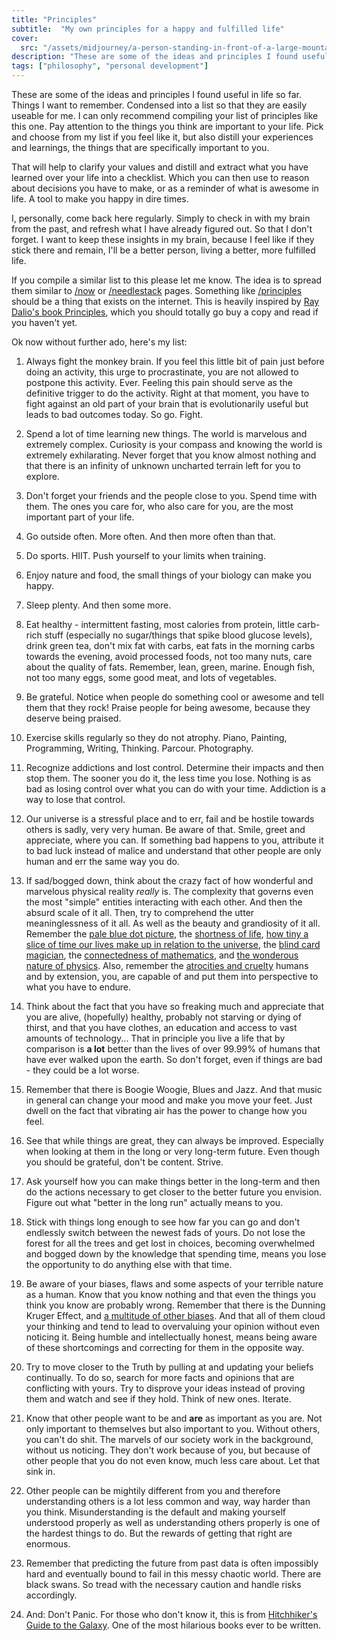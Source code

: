 ```yaml
---
title: "Principles"
subtitle:  "My own principles for a happy and fulfilled life"
cover: 
  src: "/assets/midjourney/a-person-standing-in-front-of-a-large-mountain-range.jpg"
description: "These are some of the ideas and principles I found useful in life so far. Things I want to remember. Condensed into a list so that they are easily useable for me. I can only recommend compiling your list of principles like this one. Pay attention to the things you think are important to your life. Pick and choose from my list if you feel like it, but also distill your experiences and learnings, the things that are specifically important to you."
tags: ["philosophy", "personal development"]
---
```


These are some of the ideas and principles I found useful in life so far. Things I want to remember. Condensed into a list so that they are easily useable for me. I can only recommend compiling your list of principles like this one. Pay attention to the things you think are important to your life. Pick and choose from my list if you feel like it, but also distill your experiences and learnings, the things that are specifically important to you. 

That will help to clarify your values and distill and extract what you have learned over your life into a checklist. Which you can then use to reason about decisions you have to make, or as a reminder of what is awesome in life. A tool to make you happy in dire times.  

I, personally, come back here regularly. Simply to check in with my brain from the past, and refresh what I have already figured out. So that I don't forget. I want to keep these insights in my brain, because I feel like if they stick there and remain, I'll be a better person, living a better, more fulfilled life. 

If you compile a similar list to this please let me know. The idea is to spread them similar to [/now](/now) or [/needlestack](/needlestack) pages. Something like [/principles](/principles) should be a thing that exists on the internet. This is heavily inspired by [Ray Dalio's book Principles](/booknotes/principles), which you should totally go buy a copy and read if you haven't yet. 

Ok now without further ado, here's my list: 

1. Always fight the monkey brain. If you feel this little bit of pain just before doing an activity, this urge to procrastinate, you are not allowed to postpone this activity. Ever. Feeling this pain should serve as the definitive trigger to do the activity. Right at that moment, you have to fight against an old part of your brain that is evolutionarily useful but leads to bad outcomes today. So go. Fight.


2. Spend a lot of time learning new things. The world is marvelous and extremely complex. Curiosity is your compass and knowing the world is extremely exhilarating. Never forget that you know almost nothing and that there is an infinity of unknown uncharted terrain left for you to explore. 


3. Don't forget your friends and the people close to you. Spend time with them. The ones you care for, who also care for you, are the most important part of your life. 


4. Go outside often. More often. And then more often than that. 


5. Do sports. HIIT. Push yourself to your limits when training. 


6. Enjoy nature and food, the small things of your biology can make you happy. 


7. Sleep plenty. And then some more. 


8. Eat healthy - intermittent fasting, most calories from protein, little carb-rich stuff (especially no sugar/things that spike blood glucose levels), drink green tea, don't mix fat with carbs, eat fats in the morning carbs towards the evening, avoid processed foods, not too many nuts, care about the quality of fats. Remember, lean, green, marine. Enough fish, not too many eggs, some good meat, and lots of vegetables. 


9. Be grateful. Notice when people do something cool or awesome and tell them that they rock! Praise people for being awesome, because they deserve being praised.


10. Exercise skills regularly so they do not atrophy. Piano, Painting, Programming, Writing, Thinking. Parcour. Photography.


11. Recognize addictions and lost control. Determine their impacts and then stop them. The sooner you do it, the less time you lose. Nothing is as bad as losing control over what you can do with your time. Addiction is a way to lose that control.


12. Our universe is a stressful place and to err, fail and be hostile towards others is sadly, very very human. Be aware of that. Smile, greet and appreciate, where you can. If something bad happens to you, attribute it to bad luck instead of malice and understand that other people are only human and err the same way you do.


13. If sad/bogged down, think about the crazy fact of how wonderful and marvelous physical reality *really* is. The complexity that governs even the most "simple" entities interacting with each other. And then the absurd scale of it all. Then, try to comprehend the utter meaninglessness of it all. As well as the beauty and grandiosity of it all. Remember the [pale blue dot picture](/assets/blog/pale-blue-dot.jpg), the [ shortness of life](https://waitbutwhy.com/2014/05/life-weeks.html), [how tiny a slice of time our lives make up in relation to the universe](https://www.youtube.com/watch?v=yNLdblFQqsw), the [blind card magician](https://www.youtube.com/watch?v=YVDwKxlcx-4), the [connectedness of mathematics](https://www.3blue1brown.com/lessons/hanoi-and-sierpinski), and [the wonderous nature of physics](https://www.youtube.com/watch?v=P1ww1IXRfTA).
Also, remember the [atrocities and cruelty](https://en.wikipedia.org/wiki/List_of_genocides_by_death_toll) humans and by extension, you, are capable of and put them into perspective to what you have to endure. 


15. Think about the fact that you have so freaking much and appreciate that you are alive, (hopefully) healthy, probably not starving or dying of thirst, and that you have clothes, an education and access to vast amounts of technology... That in principle you live a life that by comparison is **a lot** better than the lives of over 99.99% of humans that have ever walked upon the earth. So don't forget, even if things are bad - they could be a lot worse.


16. Remember that there is Boogie Woogie, Blues and Jazz. And that music in general can change your mood and make you move your feet. Just dwell on the fact that vibrating air has the power to change how you feel.


17. See that while things are great, they can always be improved. Especially when looking at them in the long or very long-term future. Even though you should be grateful, don't be content. Strive.


18. Ask yourself how you can make things better in the long-term and then do the actions necessary to get closer to the better future you envision. Figure out what "better in the long run" actually means to you.


19. Stick with things long enough to see how far you can go and don't endlessly switch between the newest fads of yours. Do not lose the forest for all the trees and get lost in choices, becoming overwhelmed and bogged down by the knowledge that spending time, means you lose the opportunity to do anything else with that time. 


20. Be aware of your biases, flaws and some aspects of your terrible nature as a human. Know that you know nothing and that even the things you think you know are probably wrong. Remember that there is the Dunning Kruger Effect, and [a multitude of other biases](https://upload.wikimedia.org/wikipedia/commons/6/65/Cognitive_bias_codex_en.svg). And that all of them cloud your thinking and tend to lead to overvaluing your opinion without even noticing it. Being humble and intellectually honest, means being aware of these shortcomings and correcting for them in the opposite way.


21. Try to move closer to the Truth by pulling at and updating your beliefs continually. To do so, search for more facts and opinions that are conflicting with yours. Try to disprove your ideas instead of proving them and watch and see if they hold. Think of new ones. Iterate.


22. Know that other people want to be and **are** as important as you are. Not only important to themselves but also important to you. Without others, you can't do shit. The marvels of our society work in the background, without us noticing. They don't work because of you, but because of other people that you do not even know, much less care about. Let that sink in.


23. Other people can be mightily different from you and therefore understanding others is a lot less common and way, way harder than you think. Misunderstanding is the default and making yourself understood properly as well as understanding others properly is one of the hardest things to do. But the rewards of getting that right are enormous. 


24. Remember that predicting the future from past data is often impossibly hard and eventually bound to fail in this messy chaotic world. There are black swans. So tread with the necessary caution and handle risks accordingly. 


25. And: Don't Panic. For those who don't know it, this is from [Hitchhiker's Guide to the Galaxy](/booknotes/the-hitchhikers-guide-to-the-galaxy). One of the most hilarious books ever to be written.

